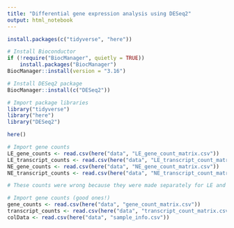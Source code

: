 ```yaml
---
title: "Differential gene expression analysis using DESeq2"
output: html_notebook
---
```


```r
install.packages(c("tidyverse", "here"))

# Install Bioconductor
if (!require("BiocManager", quietly = TRUE))
    install.packages("BiocManager")
BiocManager::install(version = "3.16")

# Install DESeq2 package
BiocManager::install(c("DESeq2"))
```

```r
# Import package libraries
library("tidyverse")
library("here")
library("DESeq2")

here()
```

```r
# Import gene counts
LE_gene_counts <- read.csv(here("data", "LE_gene_count_matrix.csv"))
LE_transcript_counts <- read.csv(here("data", "LE_transcript_count_matrix.csv"))
NE_gene_counts <- read.csv(here("data", "NE_gene_count_matrix.csv"))
NE_transcript_counts <- read.csv(here("data", "NE_transcript_count_matrix.csv"))

# These counts were wrong because they were made separately for LE and NE instead of all together. 
```
```r
# Import gene counts (good ones!)
gene_counts <- read.csv(here("data", "gene_count_matrix.csv"))
transcript_counts <- read.csv(here("data", "transcript_count_matrix.csv"))
colData <- read.csv(here("data", "sample_info.csv"))
```



